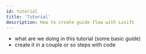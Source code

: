 ```yaml
---
id: tutorial
title: 'Tutorial'
description: How to create guide flow with Lusift
---
```


- what are we doing in this tutorial (some basic guide)
- create it in a couple or so steps with code
